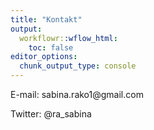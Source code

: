 ```yaml
---
title: "Kontakt"
output:
  workflowr::wflow_html:
    toc: false
editor_options:
  chunk_output_type: console
---
```


E-mail: sabina.rako1@gmail.com

Twitter: @ra_sabina
